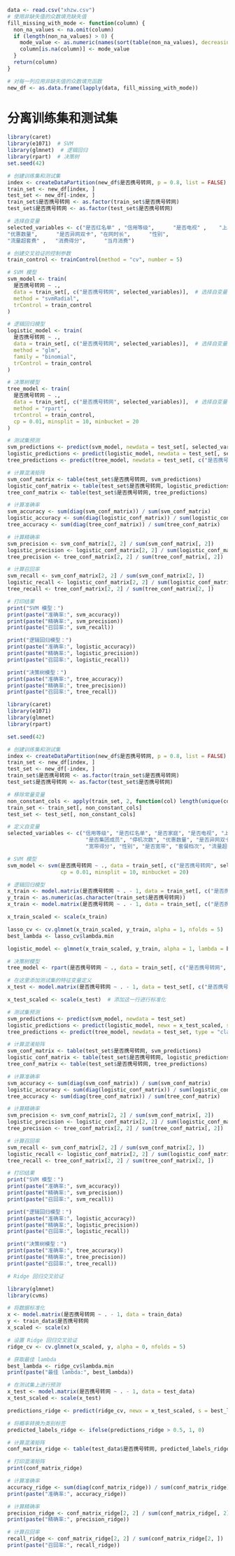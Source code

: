 ```R
data <- read.csv("xhzw.csv")
# 使用非缺失值的众数填充缺失值
fill_missing_with_mode <- function(column) {
  non_na_values <- na.omit(column)
  if (length(non_na_values) > 0) {
    mode_value <- as.numeric(names(sort(table(non_na_values), decreasing = TRUE)[1]))
    column[is.na(column)] <- mode_value
  }
  return(column)
}

# 对每一列应用非缺失值的众数填充函数
new_df <- as.data.frame(lapply(data, fill_missing_with_mode))

```
# 分离训练集和测试集

```R
library(caret)
library(e1071)  # SVM
library(glmnet)  # 逻辑回归
library(rpart)  # 决策树
set.seed(42)

# 创建训练集和测试集
index <- createDataPartition(new_df$是否携号转网, p = 0.8, list = FALSE)
train_set <- new_df[index, ]
test_set <- new_df[-index, ]
train_set$是否携号转网 <- as.factor(train_set$是否携号转网)
test_set$是否携号转网 <- as.factor(test_set$是否携号转网)

# 选择自变量
selected_variables <- c("是否红名单" , "信用等级",      "是否电视" ,    "上次信用等级", "是否家庭",     "是否集团成员", "停机次数",      "是否宽带",    
"优惠数量",      "是否异网双卡", "在网时长",      "性别",        
"流量超套费" ,   "消费得分",      "当月消费")

# 创建交叉验证的控制参数
train_control <- trainControl(method = "cv", number = 5)

# SVM 模型
svm_model <- train(
  是否携号转网 ~ ., 
  data = train_set[, c("是否携号转网", selected_variables)],  # 选择自变量
  method = "svmRadial", 
  trControl = train_control
)

# 逻辑回归模型
logistic_model <- train(
  是否携号转网 ~ ., 
  data = train_set[, c("是否携号转网", selected_variables)],  # 选择自变量
  method = "glm", 
  family = "binomial", 
  trControl = train_control
)

# 决策树模型
tree_model <- train(
  是否携号转网 ~ ., 
  data = train_set[, c("是否携号转网", selected_variables)],  # 选择自变量
  method = "rpart", 
  trControl = train_control,
  cp = 0.01, minsplit = 10, minbucket = 20
)

# 测试集预测
svm_predictions <- predict(svm_model, newdata = test_set[, selected_variables])
logistic_predictions <- predict(logistic_model, newdata = test_set[, selected_variables])
tree_predictions <- predict(tree_model, newdata = test_set[, c("是否携号转网", selected_variables)])

# 计算混淆矩阵
svm_conf_matrix <- table(test_set$是否携号转网, svm_predictions)
logistic_conf_matrix <- table(test_set$是否携号转网, logistic_predictions)
tree_conf_matrix <- table(test_set$是否携号转网, tree_predictions)

# 计算准确率
svm_accuracy <- sum(diag(svm_conf_matrix)) / sum(svm_conf_matrix)
logistic_accuracy <- sum(diag(logistic_conf_matrix)) / sum(logistic_conf_matrix)
tree_accuracy <- sum(diag(tree_conf_matrix)) / sum(tree_conf_matrix)

# 计算精确率
svm_precision <- svm_conf_matrix[2, 2] / sum(svm_conf_matrix[, 2])
logistic_precision <- logistic_conf_matrix[2, 2] / sum(logistic_conf_matrix[, 2])
tree_precision <- tree_conf_matrix[2, 2] / sum(tree_conf_matrix[, 2])

# 计算召回率
svm_recall <- svm_conf_matrix[2, 2] / sum(svm_conf_matrix[2, ])
logistic_recall <- logistic_conf_matrix[2, 2] / sum(logistic_conf_matrix[2, ])
tree_recall <- tree_conf_matrix[2, 2] / sum(tree_conf_matrix[2, ])

# 打印结果
print("SVM 模型：")
print(paste("准确率:", svm_accuracy))
print(paste("精确率:", svm_precision))
print(paste("召回率:", svm_recall))

print("逻辑回归模型：")
print(paste("准确率:", logistic_accuracy))
print(paste("精确率:", logistic_precision))
print(paste("召回率:", logistic_recall))

print("决策树模型：")
print(paste("准确率:", tree_accuracy))
print(paste("精确率:", tree_precision))
print(paste("召回率:", tree_recall))

```

```R
library(caret)
library(e1071)
library(glmnet)
library(rpart)

set.seed(42)

# 创建训练集和测试集
index <- createDataPartition(new_df$是否携号转网, p = 0.8, list = FALSE)
train_set <- new_df[index, ]
test_set <- new_df[-index, ]
train_set$是否携号转网 <- as.factor(train_set$是否携号转网)
test_set$是否携号转网 <- as.factor(test_set$是否携号转网)

# 移除常量变量
non_constant_cols <- apply(train_set, 2, function(col) length(unique(col)) > 1)
train_set <- train_set[, non_constant_cols]
test_set <- test_set[, non_constant_cols]

# 定义自变量
selected_variables <- c("信用等级", "是否红名单", "是否家庭", "是否电视", "上次信用等级",
                         "是否集团成员", "停机次数", "优惠数量", "是否异网双卡", "在网时长",
                         "宽带得分", "性别", "是否宽带", "套餐档次", "流量超套费")

# SVM 模型
svm_model <- svm(是否携号转网 ~ ., data = train_set[, c("是否携号转网", selected_variables)], kernel = "polynomial", degree = 15,method = "class",
                 cp = 0.01, minsplit = 10, minbucket = 20)

# 逻辑回归模型
x_train <- model.matrix(是否携号转网 ~ . - 1, data = train_set[, c("是否携号转网", selected_variables)])
y_train <- as.numeric(as.character(train_set$是否携号转网))
x_train <- model.matrix(是否携号转网 ~ . - 1, data = train_set[, c("是否携号转网", selected_variables)])

x_train_scaled <- scale(x_train)

lasso_cv <- cv.glmnet(x_train_scaled, y_train, alpha = 1, nfolds = 5)
best_lambda <- lasso_cv$lambda.min

logistic_model <- glmnet(x_train_scaled, y_train, alpha = 1, lambda = best_lambda)

# 决策树模型
tree_model <- rpart(是否携号转网 ~ ., data = train_set[, c("是否携号转网", selected_variables)], method = "class")

# 在这里添加测试集的特征变量定义
x_test <- model.matrix(是否携号转网 ~ . - 1, data = test_set[, c("是否携号转网", selected_variables)])

x_test_scaled <- scale(x_test)  # 添加这一行进行标准化

# 测试集预测
svm_predictions <- predict(svm_model, newdata = test_set)
logistic_predictions <- predict(logistic_model, newx = x_test_scaled, s = best_lambda, type = "class")
tree_predictions <- predict(tree_model, newdata = test_set, type = "class")

# 计算混淆矩阵
svm_conf_matrix <- table(test_set$是否携号转网, svm_predictions)
logistic_conf_matrix <- table(test_set$是否携号转网, logistic_predictions)
tree_conf_matrix <- table(test_set$是否携号转网, tree_predictions)

# 计算准确率
svm_accuracy <- sum(diag(svm_conf_matrix)) / sum(svm_conf_matrix)
logistic_accuracy <- sum(diag(logistic_conf_matrix)) / sum(logistic_conf_matrix)
tree_accuracy <- sum(diag(tree_conf_matrix)) / sum(tree_conf_matrix)

# 计算精确率
svm_precision <- svm_conf_matrix[2, 2] / sum(svm_conf_matrix[, 2])
logistic_precision <- logistic_conf_matrix[2, 2] / sum(logistic_conf_matrix[, 2])
tree_precision <- tree_conf_matrix[2, 2] / sum(tree_conf_matrix[, 2])

# 计算召回率
svm_recall <- svm_conf_matrix[2, 2] / sum(svm_conf_matrix[2, ])
logistic_recall <- logistic_conf_matrix[2, 2] / sum(logistic_conf_matrix[2, ])
tree_recall <- tree_conf_matrix[2, 2] / sum(tree_conf_matrix[2, ])

# 打印结果
print("SVM 模型：")
print(paste("准确率:", svm_accuracy))
print(paste("精确率:", svm_precision))
print(paste("召回率:", svm_recall))

print("逻辑回归模型：")
print(paste("准确率:", logistic_accuracy))
print(paste("精确率:", logistic_precision))
print(paste("召回率:", logistic_recall))

print("决策树模型：")
print(paste("准确率:", tree_accuracy))
print(paste("精确率:", tree_precision))
print(paste("召回率:", tree_recall))

```

```R
# Ridge 回归交叉验证

library(glmnet)
library(cvms)

# 将数据标准化
x <- model.matrix(是否携号转网 ~ . - 1, data = train_data)
y <- train_data$是否携号转网
x_scaled <- scale(x)
```
```R

# 设置 Ridge 回归交叉验证
ridge_cv <- cv.glmnet(x_scaled, y, alpha = 0, nfolds = 5)

# 获取最佳 lambda
best_lambda <- ridge_cv$lambda.min
print(paste("最佳 lambda:", best_lambda))
```

```R
# 在测试集上进行预测
x_test <- model.matrix(是否携号转网 ~ . - 1, data = test_data)
x_test_scaled <- scale(x_test)

predictions_ridge <- predict(ridge_cv, newx = x_test_scaled, s = best_lambda, type = "response")

# 将概率转换为类别标签
predicted_labels_ridge <- ifelse(predictions_ridge > 0.5, 1, 0)

# 计算混淆矩阵
conf_matrix_ridge <- table(test_data$是否携号转网, predicted_labels_ridge)

# 打印混淆矩阵
print(conf_matrix_ridge)

# 计算准确率
accuracy_ridge <- sum(diag(conf_matrix_ridge)) / sum(conf_matrix_ridge)
print(paste("准确率:", accuracy_ridge))

# 计算精确率
precision_ridge <- conf_matrix_ridge[2, 2] / sum(conf_matrix_ridge[, 2])
print(paste("精确率:", precision_ridge))

# 计算召回率
recall_ridge <- conf_matrix_ridge[2, 2] / sum(conf_matrix_ridge[2, ])
print(paste("召回率:", recall_ridge))

```